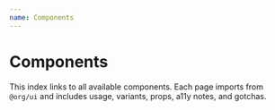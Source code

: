 ```yaml
---
name: Components
---
```


# Components

This index links to all available components. Each page imports from `@org/ui` and includes usage, variants, props, a11y notes, and gotchas.
